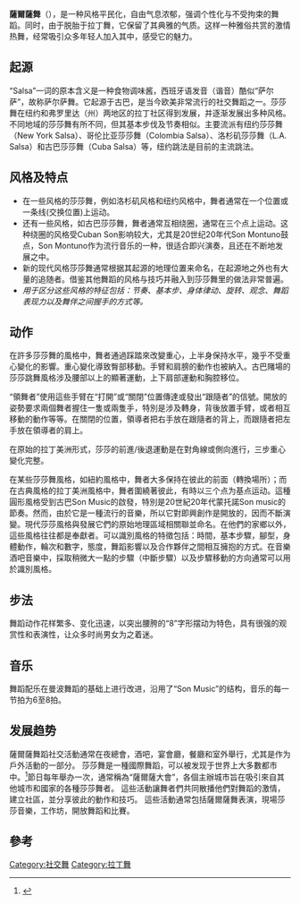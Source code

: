 {{Multiple issues|
{{refimprove|time=2020-08-08}}
{{copyedit|time=2019-08-19T13:16:30+00:00}}
}}
{{noteTA
|1=zh:薩爾薩;zh-hans:萨尔萨;zh-hant:薩爾薩;zh-tw:騷沙;zh-cn:萨尔萨;zh-my:莎莎;zh-sg:莎莎;
}}
'''薩爾薩舞'''（{{lang-en|Salsa Dance}}），是一种风格平民化，自由气息浓郁，强调个性化与不受拘束的舞蹈。同时，由于脱胎于拉丁舞，它保留了其典雅的气质。这样一种雅俗共赏的激情热舞，经常吸引众多年轻人加入其中，感受它的魅力。

== 起源 ==
“Salsa”一词的原本含义是一种食物调味酱，西班牙语发音（谐音）酷似“萨尔萨”，故称萨尔萨舞。它起源于古巴，是当今欧美非常流行的社交舞蹈之一。莎莎舞在纽约和弗罗里达（州）两地区的拉丁社区得到发展，并逐渐发展出多种风格。不同地域的莎莎舞有所不同，但其基本步伐及节奏相似。主要流派有纽约莎莎舞（New York Salsa）、哥伦比亚莎莎舞（Colombia Salsa）、洛杉矶莎莎舞（L.A. Salsa）和古巴莎莎舞（Cuba Salsa）等，纽约跳法是目前的主流跳法。

== 风格及特点 ==
* 在一些风格的莎莎舞，例如洛杉矶风格和纽约风格中，舞者通常在一个位置或一条线(交换位置)上运动。
* 还有一些风格，如古巴莎莎舞，舞者通常互相绕圈，通常在三个点上运动。这种绕圈的风格受Cuban Son影响较大，尤其是20世纪20年代Son Montuno鼓点，Son Montuno作为流行音乐的一种，很适合即兴演奏，且还在不断地发展之中。
* 新的现代风格莎莎舞通常根据其起源的地理位置来命名，在起源地之外也有大量的追随者。借鉴其他舞蹈的风格与技巧并融入到莎莎舞里的做法非常普遍。
* ''用于区分这些风格的特征包括：节奏、基本步、身体律动、旋转、观念、舞蹈表现力以及舞伴之间握手的方式等。''

==动作==
在許多莎莎舞的風格中，舞者通過踩踏來改變重心，上半身保持水平，幾乎不受重心變化的影響。重心變化導致臀部移動。手臂和肩膀的動作也被納入。古巴賭場的莎莎跳舞風格涉及腰部以上的顯著運動，上下肩部運動和胸腔移位。

“領舞者”使用這些手臂在“打開”或“關閉”位置傳達或發出“跟隨者”的信號。開放的姿勢要求兩個舞者握住一隻或兩隻手，特別是涉及轉身，背後放置手臂，或者相互移動的動作等等。在關閉的位置，領導者把右手放在跟隨者的背上，而跟隨者把左手放在領導者的肩上。

在原始的拉丁美洲形式，莎莎的前進/後退運動是在對角線或側向進行，三步重心變化完整。

在某些莎莎舞風格，如紐約風格中，舞者大多保持在彼此的前面（轉換場所）；而在古典風格的拉丁美洲風格中，舞者圍繞著彼此，有時以三个点为基点运动。這種圓形風格受到古巴Son Music的啟發，特別是20世紀20年代蒙托諾Son music的節奏。然而，由於它是一種流行的音樂，所以它對即興創作是開放的，因而不斷演變。現代莎莎風格與發展它們的原始地理區域相關聯並命名。在他們的家鄉以外，這些風格往往都是奉獻者。可以識別風格的特徵包括：時間，基本步驟，腳型，身體動作，輪次和數字，態度，舞蹈影響以及合作夥伴之間相互擁抱的方式。在音樂酒吧音樂中，採取稍微大一點的步驟（中斷步驟）以及步驟移動的方向通常可以用於識別風格。

==步法==
舞蹈动作花样繁多、变化迅速，以突出腰胯的“8”字形摆动为特色，具有很强的观赏性和表演性，让众多时尚男女为之着迷。

== 音乐 ==
舞蹈配乐在曼波舞蹈的基础上进行改进，沿用了“Son Music”的结构，音乐的每一节拍为6至8拍。

==发展趋势==

薩爾薩舞蹈社交活動通常在夜總會，酒吧，宴會廳，餐廳和室外舉行，尤其是作为戶外活動的一部分。 莎莎舞是一種國際舞蹈，可以被发现于世界上大多數都市中。<ref>{{Cite web |url =http://www.salsadancecongress.com/ |title =莎莎和拉丁舞蹈大會 |accessdate =2013-12-04 |archive-url =https://web.archive.org/web/20141218095541/http://salsadancecongress.com/ |archive-date =2014-12-18 |dead-url =yes }}</ref>節日每年舉办一次，通常稱為“薩爾薩大會”，各個主辦城市旨在吸引來自其他城市和國家的各種莎莎舞者。 這些活動讓舞者們共同散播他們對舞蹈的激情，建立社區，並分享彼此的動作和技巧。 這些活動通常包括薩爾薩舞表演，現場莎莎音樂，工作坊，開放舞蹈和比賽。
==參考==
{{Reflist}}

{{街舞}}

[[Category:社交舞|Category:社交舞]]
[[Category:拉丁舞|Category:拉丁舞]]